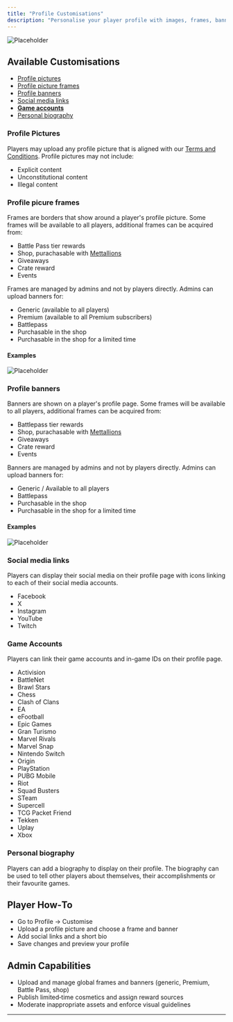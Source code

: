 ```yaml
---
title: "Profile Customisations"
description: "Personalise your player profile with images, frames, banners, and links."
---
```


![Placeholder](/images/screenshots/profile-customisation.png)

## Available Customisations

- [Profile pictures](#profile-pictures)
- [Profile picture frames](#profile-picure-frames)
- [Profile banners](#profile-banners)
- [Social media links](#social-media-links)
- [**Game accounts**](#game-accounts)
- [Personal biography](#personal-biography)

### Profile Pictures

Players may upload any profile picture that is aligned with our [Terms and Conditions](https://mettlestate.com/legal/terms-and-conditions). Profile pictures may not include:

- Explicit content
- Unconstitutional content
- Illegal content

### Profile picure frames

Frames are borders that show around a player's profile picture. Some frames will be available to all players, additional frames can be acquired from:

- Battle Pass tier rewards
- Shop, purachasable with [Mettallions](/finance/wallets)
- Giveaways
- Crate reward
- Events

Frames are managed by admins and not by players directly. Admins can upload banners for:

- Generic (available to all players)
- Premium (available to all Premium subscribers)
- Battlepass
- Purchasable in the shop
- Purchasable in the shop for a limited time

#### Examples

![Placeholder](/images/screenshots/frames.png)

### Profile banners

Banners are shown on a player's profile page. Some frames will be available to all players, additional frames can be acquired from:

- Battlepass tier rewards
- Shop, purachasable with [Mettallions](/finance/wallets)
- Giveaways
- Crate reward
- Events

Banners are managed by admins and not by players directly. Admins can upload banners for:

- Generic / Available to all players
- Battlepass
- Purchasable in the shop
- Purchasable in the shop for a limited time

#### Examples

![Placeholder](/images/screenshots/banners.png)

### Social media links

Players can display their social media on their profile page with icons linking to each of their social media accounts.

- Facebook
- X
- Instagram
- YouTube
- Twitch

### Game Accounts

Players can link their game accounts and in-game IDs on their profile page.

- Activision
- BattleNet
- Brawl Stars
- Chess
- Clash of Clans
- EA
- eFootball
- Epic Games
- Gran Turismo
- Marvel Rivals
- Marvel Snap
- Nintendo Switch
- Origin
- PlayStation
- PUBG Mobile
- Riot
- Squad Busters
- STeam
- Supercell
- TCG Packet Friend
- Tekken
- Uplay
- Xbox

### Personal biography

Players can add a biography to display on their profile. The biography can be used to tell other players about themselves, their accomplishments or their favourite games.

## Player How‑To

- Go to Profile → Customise
- Upload a profile picture and choose a frame and banner
- Add social links and a short bio
- Save changes and preview your profile

## Admin Capabilities

- Upload and manage global frames and banners (generic, Premium, Battle Pass, shop)
- Publish limited‑time cosmetics and assign reward sources
- Moderate inappropriate assets and enforce visual guidelines

---